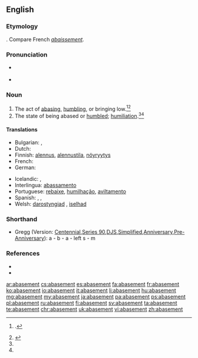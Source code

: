 ==English==

===Etymology===
{{suffix|abase|ment}}. Compare French ''[[abaissement]]''.

===Pronunciation===
* {{a|GenAm}} {{IPA|/əˈbeɪs.mənt/}}
* {{audio|en-us-abasement.ogg|Audio (US)}}

===Noun===
{{en-noun}}

# The act of [[abasing]], [[humbling]], or bringing low.{{defdate|Mid 16<sup>th</sup> century.}}<ref name=Chambers>{{reference-book | last = Dobbie | first = Elliott K. | coauthors = Dunmore, C. William, et al. | editor = Barnhart, Robert K.| title = Chambers Dictionary of Etymology | origyear = 1998 | year = 2004 | publisher = Chambers Harrap Publishers Ltd | location = Edinburgh, Scotland | isbn =0550142304 | pages = 2}}.</ref><ref name=SOED>{{reference-book | last =| first = | authorlink =  | coauthors =  | editor =Brown, Lesley  | others =  | title = The Shorter Oxford English Dictionary | origdate =  | origyear = 1933| origmonth =  | url =  | format =  | accessdate =  | accessyear =  | accessmonth =  | edition = 5th | date =  | year =2003| month =  | publisher =Oxford University Press  | location =Oxford, UK | language =  | id =  | doi = | isbn =978-0-19-860575-7 | lccn = | ol = | pages =2| chapter =  | chapterurl =  | quote =}}</ref>
# The state of being abased or [[humbled]]; [[humiliation]].{{defdate|Mid 16<sup>th</sup> century}}<ref name=Chambers/><ref name=SOED/>

====Translations====
{{trans-top|the act of abasing}}
* Bulgarian: {{t+|bg|унижение}}, {{t+|bg|понижение}}
* Dutch: {{t-|nl|vernedering}}
* Finnish: [[alennus]], [[alennustila]], [[nöyryytys]]
* French: {{t+|fr|humiliation|f}}
* German: {{t+|de|Erniedrigung|f}}
{{trans-mid}}
* Icelandic: {{t-|is|auðmýking|f}}, {{t-|is|lítillækkun|f}}
* Interlingua: [[abassamento]]
* Portuguese: [[rebaixe]], [[humilhação]], [[aviltamento]]
* Spanish: {{t+|es|rebajamiento|m}}, {{t+|es|abatimiento|m}}, {{t+|es|humillación|m}}
* Welsh: [[darostyngiad]] {{m}}, [[iselhad]] {{m}}
{{trans-bottom}}

===Shorthand===
* Gregg (Version: [http://en.wikipedia.org/wiki/Gregg_Shorthand#Centennial_Gregg_Shorthand Centennial],[http://en.wikipedia.org/wiki/Gregg_Shorthand#Series_90_Gregg_Shorthand Series 90],[http://en.wikipedia.org/wiki/Gregg_Shorthand#Diamond_Jubilee_Gregg_Shorthand DJS],[http://en.wikipedia.org/wiki/Gregg_Shorthand#Simplified_Gregg_Shorthand Simplified],[http://en.wikipedia.org/wiki/Gregg_Shorthand#Anniversary_Gregg_Shorthand Anniversary],[http://en.wikipedia.org/wiki/Gregg_Shorthand#Pre-Anniversary_Gregg_Shorthand Pre-Anniversary]): a - b - a - left s - m

===References===
<references/>
* {{R:Century 1911}}
* {{R:Webster 1913}}

[[ar:abasement]]
[[cs:abasement]]
[[es:abasement]]
[[fa:abasement]]
[[fr:abasement]]
[[ko:abasement]]
[[io:abasement]]
[[it:abasement]]
[[li:abasement]]
[[hu:abasement]]
[[mg:abasement]]
[[my:abasement]]
[[ja:abasement]]
[[pa:abasement]]
[[ps:abasement]]
[[pl:abasement]]
[[ru:abasement]]
[[fi:abasement]]
[[sv:abasement]]
[[ta:abasement]]
[[te:abasement]]
[[chr:abasement]]
[[uk:abasement]]
[[vi:abasement]]
[[zh:abasement]]